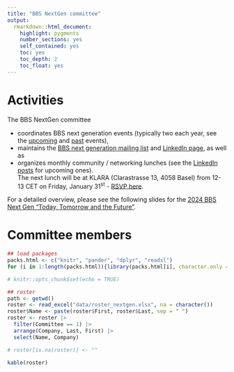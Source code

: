 ```yaml
---
title: "BBS NextGen committee"
output: 
  rmarkdown::html_document:
    highlight: pygments
    number_sections: yes
    self_contained: yes
    toc: yes
    toc_depth: 2
    toc_float: yes
---
```


# Activities

The BBS NextGen committee

* coordinates BBS next generation events (typically two each year, see the [upcoming](events_upcoming.html) and [past](events_past.html) events),
* maintains the [BBS next generation mailing list](index.html#additional-e-mailing-list-of-the-bbs-next-generation-committee) and [LinkedIn page](https://www.linkedin.com/company/bbs-next-generation), as well as
* organizes monthly community / networking lunches (see the [LinkedIn posts](https://www.linkedin.com/company/bbs-next-generation/posts) for upcoming ones).  
  The next lunch will be at KLARA (Clarastrasse 13, 4058 Basel) from 12-13 CET on Friday, January 31<sup>st</sup> - [RSVP here](https://calendarlink.com/event/zoJvV).

For a detailed overview, please see the following slides for the [2024 BBS Next Gen "Today, Tomorrow and the Future"](data/BBS NextGen_Today_Tomorrow_Future_2024.pdf).

# Committee members

```r
## load packages
packs.html <- c("knitr", "pander", "dplyr", "readxl")
for (i in 1:length(packs.html)){library(packs.html[i], character.only = TRUE)}

# knitr::opts_chunk$set(echo = TRUE)

## roster   
path <- getwd()
roster <- read_excel("data/roster_nextgen.xlsx", na = character())
roster$Name <- paste(roster$First, roster$Last, sep = " ")
roster <- roster |>
  filter(Committee == 1) |>
  arrange(Company, Last, First) |>
  select(Name, Company) 

# roster[is.na(roster)] <- ""
```

```r
kable(roster)
```



